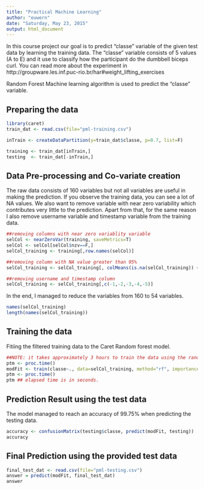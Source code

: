 ```yaml
---
title: "Practical Machine Learning"
author: "euwern"
date: "Saturday, May 23, 2015"
output: html_document
---
```


In this course project our goal is to predict "classe" variable of the given test data by learning the training data. 
The "classe" variable consists of 5 values (A to E) and it use to classify how the participant do the dumbbell biceps curl. You can read more about the experiment in http://groupware.les.inf.puc-rio.br/har#weight_lifting_exercises

Random Forest Machine learning algorithm is used to predict the "classe" variable. 

Preparing the data
-------------------

```r
library(caret)
train_dat <- read.csv(file="pml-training.csv")

inTrain <- createDataPartition(y=train_dat$classe, p=0.7, list=F)

training <- train_dat[inTrain,]
testing  <- train_dat[-inTrain,]
```

Data Pre-processing and Co-variate creation
---------------------------------------------
The raw data consists of 160 variables but not all variables are useful in making the prediction. If you observe the training data, you can see a lot of NA values. We also want to remove variable with near zero variability which contributes very little to the prediction. Apart from that, for the same reason I also remove username variable and timestamp variable from the training data. 


```r
##removing columns with near zero variablity variable
selCol <- nearZeroVar(training, saveMetrics=T)
selCol <- selCol[selCol$nzv==F,] 
selCol_training <- training[,row.names(selCol)]

##removing column with NA value greater than 95%
selCol_training <- selCol_training[, colMeans(is.na(selCol_training)) <= 0.95] 

##removing username and timestamp column
selCol_training <- selCol_training[,c(-1,-2,-3,-4,-5)]
```

In the end, I managed to reduce the variables from 160 to 54 variables.
```r
names(selCol_training)
length(names(selCol_training))
```

Training the data
------------------
Fitiing the filtered training data to the Caret Random forest model. 
```r
##NOTE: it takes approximately 3 hours to train the data using the random forest algorithm
ptm <- proc.time()
modFit <- train(classe~., data=selCol_training, method="rf", importance=T)
ptm <- proc.time()
ptm ## elapsed time is in seconds.
```

Prediction Result using the test data
--------------------------------------
The model managed to reach an accuracy of 99.75% when predicting the testing data. 

```r
accuracy <- confusionMatrix(testing$classe, predict(modFit, testing))
accuracy
```

Final Prediction using the provided test data
----------------------------------------------

```r
final_test_dat <- read.csv(file="pml-testing.csv")
answer = predict(modFit, final_test_dat)
answer
```
